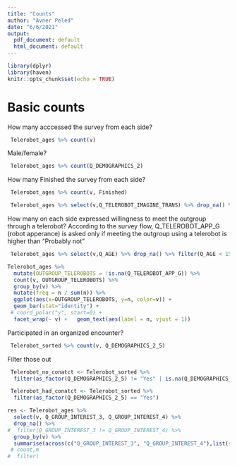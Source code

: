 ---
title: "Counts"
author: "Avner Peled"
date: "6/6/2021"
output:
  pdf_document: default
  html_document: default
---

```{r , include=FALSE}
library(dplyr)
library(haven)
knitr::opts_chunk$set(echo = TRUE)
```

# Basic counts

How many acccessed the survey from each side?

```{r}
 Telerobot_ages %>% count(v)
```

Male/female?
```{r}
 Telerobot_ages %>% count(Q_DEMOGRAPHICS_2) 
```

How many Finished the survey from each side?


```{r}
 Telerobot_ages %>% count(v, Finished)
```

```{r}
 Telerobot_ages %>% select(v,Q_TELEROBOT_IMAGINE_TRANS) %>% drop_na() %>% count(v)
```

  How many on each side expressed willingness to meet the outgroup through a telerobot?
  According to the survey flow, Q_TELEROBOT_APP_G (robot apperance) is asked only if meeting the outgroup using a telerobot is higher than "Probably not"
  
```{r}
 Telerobot_ages %>% select(v,Q_AGE) %>% drop_na() %>% filter(Q_AGE < 15) %>% count(v)
```

```{r}
Telerobot_ages %>% 
  mutate(OUTGROUP_TELEROBOTS = !is.na(Q_TELEROBOT_APP_G)) %>%
  count(v, OUTGROUP_TELEROBOTS) %>%
  group_by(v) %>%
  mutate(freq = n / sum(n)) %>%
  ggplot(aes(x=OUTGROUP_TELEROBOTS, y=n, color=v)) + 
  geom_bar(stat="identity") + 
 # coord_polar("y", start=0) +
  facet_wrap(~ v) +   geom_text(aes(label = n, vjust = 1))
``` 
  Participated in an organized encounter?
  
```{r}
 Telerobot_sorted %>% count(v, Q_DEMOGRAPHICS_2_5)
```

Filter those out
```{r}
 Telerobot_no_conatct <- Telerobot_sorted %>% 
  filter(as_factor(Q_DEMOGRAPHICS_2_5) != "Yes" | is.na(Q_DEMOGRAPHICS_2_5))

 Telerobot_had_conatct <- Telerobot_sorted %>% 
  filter(as_factor(Q_DEMOGRAPHICS_2_5) == "Yes")
```

```{r}
res <- Telerobot_ages %>%
  select(v, Q_GROUP_INTEREST_3, Q_GROUP_INTEREST_4) %>%
  drop_na() %>%
#  filter(Q_GROUP_INTEREST_3 != Q_GROUP_INTEREST_4) %>%
  group_by(v) %>%
  summarise(across(c("Q_GROUP_INTEREST_3", "Q_GROUP_INTEREST_4"),list(sum=sum,mean=mean,sd=sd)))
 # count,m 
#  filter(

```



